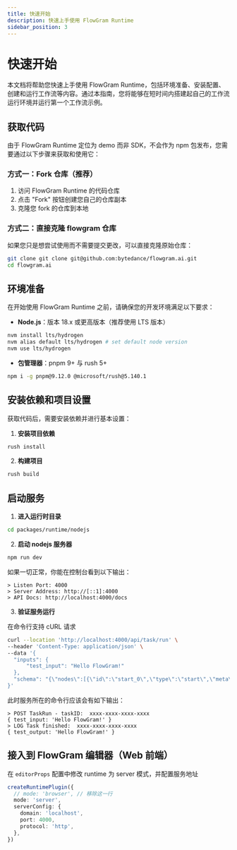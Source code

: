 ```yaml
---
title: 快速开始
description: 快速上手使用 FlowGram Runtime
sidebar_position: 3
---
```


# 快速开始

本文档将帮助您快速上手使用 FlowGram Runtime，包括环境准备、安装配置、创建和运行工作流等内容。通过本指南，您将能够在短时间内搭建起自己的工作流运行环境并运行第一个工作流示例。

## 获取代码

由于 FlowGram Runtime 定位为 demo 而非 SDK，不会作为 npm 包发布，您需要通过以下步骤来获取和使用它：

### 方式一：Fork 仓库（推荐）

1. 访问 FlowGram Runtime 的代码仓库
2. 点击 "Fork" 按钮创建您自己的仓库副本
3. 克隆您 fork 的仓库到本地

### 方式二：直接克隆 flowgram 仓库

如果您只是想尝试使用而不需要提交更改，可以直接克隆原始仓库：

```bash
git clone git clone git@github.com:bytedance/flowgram.ai.git
cd flowgram.ai
```

## 环境准备

在开始使用 FlowGram Runtime 之前，请确保您的开发环境满足以下要求：

- **Node.js**：版本 18.x 或更高版本（推荐使用 LTS 版本）

```bash
nvm install lts/hydrogen
nvm alias default lts/hydrogen # set default node version
nvm use lts/hydrogen
```

- **包管理器**：pnpm 9+ 与 rush 5+

```bash
npm i -g pnpm@9.12.0 @microsoft/rush@5.140.1
```

## 安装依赖和项目设置

获取代码后，需要安装依赖并进行基本设置：

1. **安装项目依赖**

```bash
rush install
```

2. **构建项目**

```bash
rush build
```

## 启动服务

1. **进入运行时目录**

```bash
cd packages/runtime/nodejs
```

2. **启动 nodejs 服务器**

```bash
npm run dev
```

如果一切正常，你能在控制台看到以下输出：

```
> Listen Port: 4000
> Server Address: http://[::1]:4000
> API Docs: http://localhost:4000/docs
```

3. **验证服务运行**

在命令行支持 cURL 请求

```bash
curl --location 'http://localhost:4000/api/task/run' \
--header 'Content-Type: application/json' \
--data '{
  "inputs": {
      "test_input": "Hello FlowGram!"
  },
  "schema": "{\"nodes\":[{\"id\":\"start_0\",\"type\":\"start\",\"meta\":{\"position\":{\"x\":180,\"y\":0}},\"data\":{\"title\":\"Start\",\"outputs\":{\"type\":\"object\",\"properties\":{\"test_input\":{\"key\":4,\"name\":\"test_input\",\"isPropertyRequired\":true,\"type\":\"string\",\"extra\":{\"index\":0}}},\"required\":[\"test_input\"]}}},{\"id\":\"end_0\",\"type\":\"end\",\"meta\":{\"position\":{\"x\":640,\"y\":0}},\"data\":{\"title\":\"End\",\"inputsValues\":{\"test_output\":{\"type\":\"ref\",\"content\":[\"start_0\",\"test_input\"]}},\"inputs\":{\"type\":\"object\",\"properties\":{\"test_output\":{\"type\":\"string\"}}}}}],\"edges\":[{\"sourceNodeID\":\"start_0\",\"targetNodeID\":\"end_0\"}]}"
}'
```

此时服务所在的命令行应该会有如下输出：

```
> POST TaskRun - taskID:  xxxx-xxxx-xxxx-xxxx
{ test_input: 'Hello FlowGram!' }
> LOG Task finished:  xxxx-xxxx-xxxx-xxxx
{ test_output: 'Hello FlowGram!' }
```

## 接入到 FlowGram 编辑器（Web 前端）

在 `editorProps` 配置中修改 runtime 为 server 模式，并配置服务地址

```ts
createRuntimePlugin({
  // mode: 'browser', // 移除这一行
  mode: 'server',
  serverConfig: {
    domain: 'localhost',
    port: 4000,
    protocol: 'http',
  },
})
```
